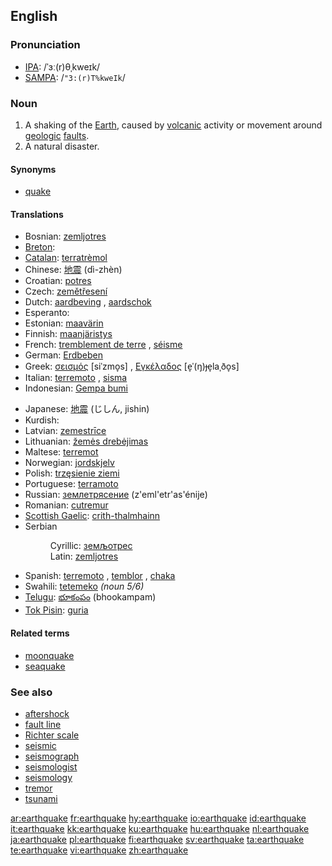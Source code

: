 ==English==
{{wikipedia}}

===Pronunciation===
* [[IPA]]: /ˈɜː(r)θˌkweɪk/
* [[SAMPA]]: /<tt>"3:(r)T%kweIk</tt>/

===Noun===
{{en-noun}}

# A shaking of the [[Earth]], caused by [[volcanic]] activity or movement around [[geologic]] [[fault]]s.
# A natural disaster.

====Synonyms====
* [[quake]]

====Translations====
{{top}}
* Bosnian: [[zemljotres#Bosnian|zemljotres]] {{m}}
* [[Breton]]: {{t+|br|kren-douar|m}}
* [[Catalan]]: [[terratrèmol]] {{m}}
* Chinese: [[地震]] (dì-zhèn)
* Croatian: [[potres]] {{m}}
* Czech: [[zemětřesení]] {{n}}
* Dutch: [[aardbeving]] {{f}}, [[aardschok]] {{m}}
* Esperanto: {{t-|eo|tertremo}}
* Estonian: [[maavärin]]
* Finnish: [[maanjäristys]]
* French: [[tremblement de terre]] {{m}}, [[séisme]] {{m}}
* German: [[Erdbeben]] {{n}}
* Greek: [[σεισμός]] [siˈzmo̞s] {{m}}, [[Εγκέλαδος]] [e̞ˈ(ŋ)ɟe̞laˌðo̞s] {{m}}
* Italian: [[terremoto]] {{m}}, [[sisma]] {{m}}
* Indonesian: [[Gempa bumi]]
{{mid}}
* Japanese: [[地震]] (じしん, jishin)
* Kurdish: {{KUchar|[[بوومه‌له‌رزه‌]]}}
* Latvian: [[zemestrīce]] {{f}}
* Lithuanian: [[žemės drebėjimas]] {{m}}
* Maltese: [[terremot]] {{m}}
* Norwegian: [[jordskjelv]] {{n}}
* Polish: [[trzęsienie ziemi]] {{n}}
* Portuguese: [[terramoto]] {{m}}
* Russian: [[землетрясение]] (z'eml'etr'as'énije) {{n}}
* Romanian: [[cutremur]] {{n}}
* [[Scottish Gaelic]]: [[crith-thalmhainn]] {{f}}
* Serbian
*: Cyrillic: [[земљотрес#Serbian|земљотрес]] {{m}}
*: Latin: [[zemljotres#Serbian|zemljotres]] {{m}}
* Spanish: [[terremoto]] {{m}}, [[temblor]] {{m}}, [[chaka]] {{f}}
* Swahili: [[tetemeko]]  ''(noun 5/6)''
* [[Telugu]]: [[భూకంపం]] (bhookampam)
* [[Tok Pisin]]: [[guria]]
{{bottom}}

====Related terms====
* [[moonquake]]
* [[seaquake]]

===See also===
* [[aftershock]]<!-- or is it hyphenated or two words? -->
* [[fault line]]
* [[Richter scale]]
* [[seismic]]
* [[seismograph]]
* [[seismologist]]
* [[seismology]]
* [[tremor]]
* [[tsunami]]

[[ar:earthquake]]
[[fr:earthquake]]
[[hy:earthquake]]
[[io:earthquake]]
[[id:earthquake]]
[[it:earthquake]]
[[kk:earthquake]]
[[ku:earthquake]]
[[hu:earthquake]]
[[nl:earthquake]]
[[ja:earthquake]]
[[pl:earthquake]]
[[fi:earthquake]]
[[sv:earthquake]]
[[ta:earthquake]]
[[te:earthquake]]
[[vi:earthquake]]
[[zh:earthquake]]